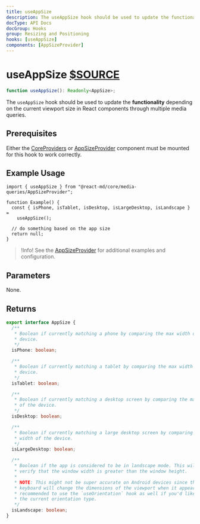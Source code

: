 ```yaml
---
title: useAppSize
description: The useAppSize hook should be used to update the functionality depending on the current viewport size in React components through multiple media queries.
docType: API Docs
docGroup: Hooks
group: Resizing and Positioning
hooks: [useAppSize]
components: [AppSizeProvider]
---
```


# useAppSize [$SOURCE](packages/core/src/media-queries/AppSizeProvider.tsx)

```ts disableTransform
function useAppSize(): Readonly<AppSize>;
```

The `useAppSize` hook should be used to update the **functionality** depending
on the current viewport size in React components through multiple media queries.

## Prerequisites

Either the [CoreProviders](/components/core-providers) or
[AppSizeProvider](/components/app-size-provider) component must be mounted for
this hook to work correctly.

## Example Usage

```tsx
import { useAppSize } from "@react-md/core/media-queries/AppSizeProvider";

function Example() {
  const { isPhone, isTablet, isDesktop, isLargeDesktop, isLandscape } =
    useAppSize();

  // do something based on the app size
  return null;
}
```

> !Info! See the [AppSizeProvider](/components/app-size-provider) for additional examples and configuration.

## Parameters

None.

## Returns

```ts disableTransform
export interface AppSize {
  /**
   * Boolean if currently matching a phone by comparing the max width of the
   * device.
   */
  isPhone: boolean;

  /**
   * Boolean if currently matching a tablet by comparing the max width of the
   * device.
   */
  isTablet: boolean;

  /**
   * Boolean if currently matching a desktop screen by comparing the max width
   * of the device.
   */
  isDesktop: boolean;

  /**
   * Boolean if currently matching a large desktop screen by comparing the max
   * width of the device.
   */
  isLargeDesktop: boolean;

  /**
   * Boolean if the app is considered to be in landscape mode. This will just
   * verify that the window width is greater than the window height.
   *
   * NOTE: This might not be super accurate on Android devices since the soft
   * keyboard will change the dimensions of the viewport when it appears. It is
   * recommended to use the `useOrientation` hook as well if you'd like to get
   * the current orientation type.
   */
  isLandscape: boolean;
}
```
